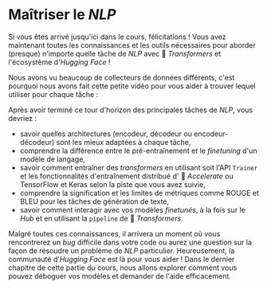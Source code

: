 # Maîtriser le <i>NLP</i>

<CourseFloatingBanner
    chapter={7}
    classNames="absolute z-10 right-0 top-0"
/>

Si vous êtes arrivé jusqu'ici dans le cours, félicitations ! Vous avez maintenant toutes les connaissances et les outils nécessaires pour aborder (presque) n'importe quelle tâche de *NLP* avec 🤗 *Transformers* et l'écosystème d'*Hugging Face* !

Nous avons vu beaucoup de collecteurs de données différents, c'est pourquoi nous avons fait cette petite vidéo pour vous aider à trouver lequel utiliser pour chaque tâche :

<Youtube id="-RPeakdlHYo"/>

Après avoir terminé ce tour d'horizon des principales tâches de *NLP*, vous devriez :

* savoir quelles architectures (encodeur, décodeur ou encodeur-décodeur) sont les mieux adaptées à chaque tâche,
* comprendre la différence entre le pré-entraînement et le *finetuning* d'un modèle de langage,
* savoir comment entraîner des *transformers* en utilisant soit l'API `Trainer` et les fonctionnalités d'entraînement distribué d' 🤗 *Accelerate* ou TensorFlow et Keras selon la piste que vous avez suivie,
* comprendre la signification et les limites de métriques comme ROUGE et BLEU pour les tâches de génération de texte,
* savoir comment interagir avec vos modèles *finetunés*, à la fois sur le *Hub* et en utilisant la `pipeline` de 🤗 *Transformers*.

Malgré toutes ces connaissances, il arrivera un moment où vous rencontrerez un *bug* difficile dans votre code ou aurez une question sur la façon de résoudre un problème de *NLP* particulier. Heureusement, la communauté d'*Hugging Face* est là pour vous aider ! Dans le dernier chapitre de cette partie du cours, nous allons explorer comment vous pouvez déboguer vos modèles et demander de l'aide efficacement.